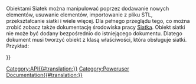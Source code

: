 <languages/>

{{VeryImportantMessage
|''(listopad 2018 r.)'' Informacje te mogą być niekompletne i nieaktualne. Najnowsze API - patrz [https://www.freecad.org/api dokumentacja API generowana automatycznie].}}

Obiektami Siatek można manipulować poprzez dodawanie nowych elementów, usuwanie elementów, importowanie z pliku STL, przekształcanie siatki i wiele więcej. Dla pełnego przeglądu tego, co można zrobić zobacz także dokumentację środowiska pracy [[Mesh_Workbench/pl|Siatka]]. Obiekt siatki nie może być dodany bezpośrednio do istniejącego dokumentu. Dlatego dokument musi tworzyć obiekt z klasą właściwości, która obsługuje siatki. Przykład:

{{Code|code=
m = Mesh.Mesh()
... # Operowanie siatką
d = FreeCAD.activeDocument() # Uzyskaj dostęp do aktywnego dokumentu
f = d.addObject("Mesh::Feature", "Mesh") # Utwórz cechę siatki
f.Mesh = m # Przypisanie obiektu siatki do właściwości wewnętrznej
d.recompute()
}}


{{APIFunction|addFacet|Facet|Dodaje wielokąt do siatki| }}
{{APIFunction|addFacets|list|Dodaje listę wielokątów do siatki| }}
{{APIFunction|addMesh|Mesh|Łączy tą siatkę z inną siatką.| }}
{{APIFunction|clear| |Oczyszcza siatkę| }}
{{APIFunction|coarsen| |Zmniejsza gęstość siatki| }}
{{APIFunction|collapseEdge|Edge|Usuwa krawędź i oba wielokąt, które dzielą tę krawędź| }}
{{APIFunction|collapseFacet|Facet|Usuwa wielokąt z siatki| }}
{{APIFunction|collapseFacets|list|Usuwa listę wielokątów z siatki| }}
{{APIFunction|copy| |Tworzy kopię siatki|obiekt siatki}}
{{APIFunction|countComponents| |Uzyskaj liczbę obszarów niezależnych topologicznie|integer}}
{{APIFunction|countNonUniformOrientedFacets| |Uzyskaj liczbę nieprawidłowo zorientowanych elementów.|integer}}
{{APIFunction|countSegments| |Podaj liczbę segmentów, która może być również równa 0|integer}}
{{APIFunction|crossSections| |Uzyskaj przekroje siatki poprzez różne płaszczyzny| }}
{{APIFunction|difference|Mesh|Różnica pomiędzy bieżącym a podanym obiektem siatki.| }}
{{APIFunction|fillupHoles| |Otwory do wypełniania| }}
{{APIFunction|fixDeformations| |Napraw zdeformowane wielokąty| }}
{{APIFunction|fixDegenerations| |Usuń zniekształcone wielokąty| }}
{{APIFunction|fixIndices| |Napraw wszystkie nieprawidłowe indeksy| }}
{{APIFunction|fixSelfIntersections| |Napraw samoprzecięcia| }}
{{APIFunction|flipNormals| |Odwróć wektory normalne| }}
{{APIFunction|foraminate| |Uzyskaj listę indeksów wielokątów i punktów przecięcia| }}
{{APIFunction|getPlanes| |Pobierz wszystkie płaszczyzny siatki jako segmenty. W najgorszym przypadku każdy trójkąt może być traktowany jako pojedyncza płaszczyzna, jeśli żaden z jego sąsiadów nie jest współpłaszczyznowy.| }}
{{APIFunction|getSegment|Uzyskaj listę indeksów wielokątów opisujących dany segment| }}
{{APIFunction|getSeparateComponents| |Zwraca listę zawierającą różne komponenty (wydzielone obszary) siatki jako oddzielne siatki.|lista}}
{{APIFunction|harmonizeNormals| |Dostosuj niewłaściwie zorientowane wielokąty| }}
{{APIFunction|hasNonManifolds| |Sprawdź, czy siatka ma elementy typu non-manifolds|boolean}}
{{APIFunction|hasNonUniformOrientedFacets| |Sprawdza czy siatka ma wielokąty o niespójnej orientacji| }}
{{APIFunction|hasSelfIntersections| |Sprawdź, czy siatka przecina samą siebie| }}
{{APIFunction|inner| |Pobierz część wewnątrz przecięcia| }}
{{APIFunction|insertVertex|Vertex|Wstawia wierzchołek do wielokąta| }}
{{APIFunction|intersect|Mesh|Przecięcie tego i podanego obiektu siatki| }}
{{APIFunction|isSolid| |Sprawdź, czy siatka jest bryłą| }}
{{APIFunction|meshFromSegment| |Tworzenie siatki z segmentu| }}
{{APIFunction|nearestFacetOnRay|tuple, tuple|Uzyskaj indeks i punkt przecięcia najbliższej półprostej. Pierwszym parametrem jest krotka trzech zmiennych określająca punkt bazowy półprostej, drugim parametrem jest krotka trzech zmiennych określająca kierunek. Wynikiem jest słownik z indeksem i punktem przecięcia lub pusty słownik, jeśli nie ma przecięcia|dictionary}}
{{APIFunction|offset|float|Przesuń punkt wzdłuż ich normalnych| }}
{{APIFunction|offsetSpecial|float|Przesuń punkt wzdłuż ich normalnych| }}
{{APIFunction|optimizeEdges| |Zoptymalizuj krawędzie, aby uzyskać ładniejsze wielokąty| }}
{{APIFunction|optimizeTopology| |Zoptymalizuj krawędzie, aby uzyskać ładniejsze wielokąty| }}
{{APIFunction|outer| |Pobierz część poza przecięciem| }}
{{APIFunction|printInfo| |Uzyskaj szczegółowe informacje na temat siatki| }}
{{APIFunction|read| |Wczytaj obiekt siatki z pliku.| }}
{{APIFunction|refine| |Dopracuj siatkę| }}
{{APIFunction|removeComponents|integer|Usuń elementy o liczbie wielokątów mniejszej lub równej podanej liczbie| }}
{{APIFunction|removeDuplicatedFacets| |Usuń zduplikowane wielokąty| }}
{{APIFunction|removeDuplicatedPoints| |Usuń zduplikowane punkty| }}
{{APIFunction|removeFacets|list|Usuń listę indeksów wielokątów z siatki| }}
{{APIFunction|removeFoldsOnSurface| |Usunąć fałdy na powierzchniach| }}
{{APIFunction|removeNonManifolds| |Usuń elementy typu non-manifolds| }}
{{APIFunction|rotate| |Zastosuj obrót do siatki| }}
{{APIFunction|setPoint|int, Vector|Ustawia punkt o indeksie| }}
{{APIFunction|smooth| |Wygładzić siatkę| }}
{{APIFunction|snapVertex| |Wstaw nowy wielokąt na granicy| }}
{{APIFunction|splitEdge| |Podział krawędzi| }}
{{APIFunction|splitEdges| |Podział wszystkich krawędzi| }}
{{APIFunction|splitFacet| |Podział wielokątów| }}
{{APIFunction|swapEdge| |Zamień wspólną krawędź z sąsiadem| }}
{{APIFunction|transform| |Zastosuj transformację do siatki| }}
{{APIFunction|transformToEigen| |Przekształć siatkę w jej bazę własną| }}
{{APIFunction|translate|Vector|Zastosuj przesunięcie do siatki| }}
{{APIFunction|unite|Mesh|Połączenie pomiędzy obecnym a podanym obiektem siatki| }}
{{APIFunction|write|string|Zapisz obiekt siatki do pliku| }}
{{APIFunction|writeInventor| |Zapisz siatkę w formacie OpenInventor do łańcucha znaków|a string}}
{{APIProperty|Area|Obszar obiektu siatki}}
{{APIProperty|CountEdges|Liczba wierzchołków obiektu siatki}}
{{APIProperty|CountFacets|Liczba wielokątów obiektu siatki}}
{{APIProperty|CountPoints|Liczba punktów obiektu siatki}}
{{APIProperty|Facets|Zbiór wielokątów. Za pomocą tego atrybutu można uzyskać dostęp do wielokątów siatki: for f in mesh.Facets: print f. Facet.Points jest listą krotek współrzędnych dla wierzchołków. Facet.PointIndices jest listą indeksów dla wierzchołków wielokątów. UWAGA! Przechowuj Wielokąty w zmiennej lokalnej, ponieważ jest ona generowana w locie, za każdym razem gdy jest dostępna}}
{{APIProperty|Points|Kolekcja punktów siatki; Dzięki temu atrybutowi można uzyskać dostęp do punktów siatki: for p in mesh.Points: print p.x, p.y, p.z,p.Index.UWAGA! przechowuj Punkty w zmiennej lokalnej, ponieważ jest ona generowana w locie, przy każdym dostępie}}
{{APIProperty|Topology|Punkty i indeksy wierzchołków jako krotki. Topology[0] jest listą wszystkich wierzchołków. Każdy z nich jest krotką 3 współrzędnych. Topology[1] jest listą wszystkich wielokątów. Każdy z nich jest listą indeksów wierzchołków w Topology[0] UWAGA! przechowuj Topology w zmiennej lokalnej, ponieważ jest ona generowana w locie, za każdym razem, gdy jest dostępna.}}
{{APIProperty|Volume|objętość obiektu siatki}}
{{APIProperty|BoundBox|Ramka ograniczająca obiektu}}
{{APIProperty|Matrix|Aktualna transformacja obiektu jako macierz}}
{{APIProperty|Placement|Aktualne przekształcenie obiektu jako umieszczenie}}


{{Userdocnavi{{#translation:}}}}
[[Category:API{{#translation:}}]]
[[Category:Poweruser Documentation{{#translation:}}]]
{{clear}}
